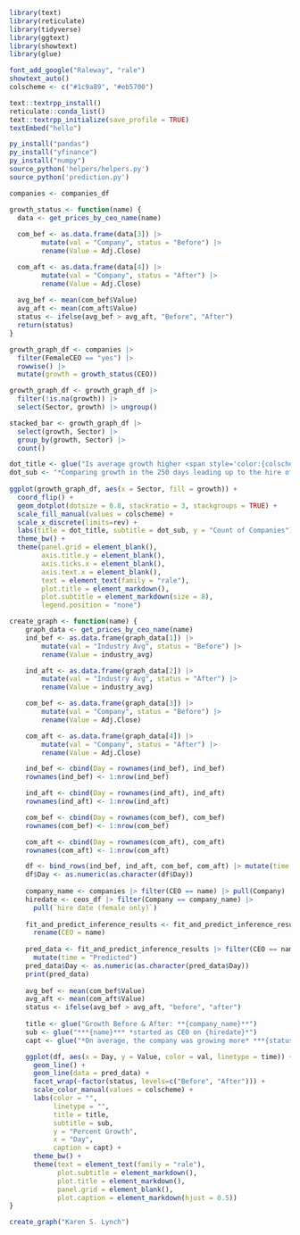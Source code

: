 ```r
library(text)
library(reticulate)
library(tidyverse)
library(ggtext)
library(showtext)
library(glue)

font_add_google("Raleway", "rale")
showtext_auto()
colscheme <- c("#1c9a89", "#eb5700")
```

```r
text::textrpp_install()
reticulate::conda_list()
text::textrpp_initialize(save_profile = TRUE)
textEmbed("hello")

py_install("pandas")
py_install("yfinance")
py_install("numpy")
source_python('helpers/helpers.py')
source_python('prediction.py')

companies <- companies_df
```

```r
growth_status <- function(name) {
  data <- get_prices_by_ceo_name(name)
  
  com_bef <- as.data.frame(data[3]) |>
        mutate(val = "Company", status = "Before") |>
        rename(Value = Adj.Close)

  com_aft <- as.data.frame(data[4]) |>
        mutate(val = "Company", status = "After") |>
        rename(Value = Adj.Close)
  
  avg_bef <- mean(com_bef$Value)
  avg_aft <- mean(com_aft$Value)
  status <- ifelse(avg_bef > avg_aft, "Before", "After")
  return(status)
}

growth_graph_df <- companies |>
  filter(FemaleCEO == "yes") |>
  rowwise() |>
  mutate(growth = growth_status(CEO))

growth_graph_df <- growth_graph_df |>
  filter(!is.na(growth)) |>
  select(Sector, growth) |> ungroup()

stacked_bar <- growth_graph_df |>
  select(growth, Sector) |>
  group_by(growth, Sector) |>
  count()

dot_title <- glue("Is average growth higher <span style='color:{colscheme[2]}'>**before**</span> or <span style='color:{colscheme[1]}'>**after**</span> a female CEO is hired?")
dot_sub <- "*Comparing growth in the 250 days leading up to the hire of a female CEO vs the 250 days after*"
  
ggplot(growth_graph_df, aes(x = Sector, fill = growth)) +
  coord_flip() +
  geom_dotplot(dotsize = 0.8, stackratio = 3, stackgroups = TRUE) +
  scale_fill_manual(values = colscheme) +
  scale_x_discrete(limits=rev) +
  labs(title = dot_title, subtitle = dot_sub, y = "Count of Companies") +
  theme_bw() +
  theme(panel.grid = element_blank(),
        axis.title.y = element_blank(),
        axis.ticks.x = element_blank(),
        axis.text.x = element_blank(),
        text = element_text(family = "rale"),
        plot.title = element_markdown(),
        plot.subtitle = element_markdown(size = 8),
        legend.position = "none")
```


```r
create_graph <- function(name) {
    graph_data <- get_prices_by_ceo_name(name)
    ind_bef <- as.data.frame(graph_data[1]) |>
        mutate(val = "Industry Avg", status = "Before") |>
        rename(Value = industry_avg)

    ind_aft <- as.data.frame(graph_data[2]) |>
        mutate(val = "Industry Avg", status = "After") |>
        rename(Value = industry_avg)

    com_bef <- as.data.frame(graph_data[3]) |>
        mutate(val = "Company", status = "Before") |>
        rename(Value = Adj.Close)

    com_aft <- as.data.frame(graph_data[4]) |>
        mutate(val = "Company", status = "After") |>
        rename(Value = Adj.Close)

    ind_bef <- cbind(Day = rownames(ind_bef), ind_bef)
    rownames(ind_bef) <- 1:nrow(ind_bef)

    ind_aft <- cbind(Day = rownames(ind_aft), ind_aft)
    rownames(ind_aft) <- 1:nrow(ind_aft)

    com_bef <- cbind(Day = rownames(com_bef), com_bef)
    rownames(com_bef) <- 1:nrow(com_bef)

    com_aft <- cbind(Day = rownames(com_aft), com_aft)
    rownames(com_aft) <- 1:nrow(com_aft)

    df <- bind_rows(ind_bef, ind_aft, com_bef, com_aft) |> mutate(time = "Actual")
    df$Day <- as.numeric(as.character(df$Day))
    
    company_name <- companies |> filter(CEO == name) |> pull(Company)
    hiredate <- ceos_df |> filter(Company == company_name) |>
      pull(`hire date (female only)`)
    
    fit_and_predict_inference_results <- fit_and_predict_inference_results |>
      rename(CEO = name)
    
    pred_data <- fit_and_predict_inference_results |> filter(CEO == name) |>
      mutate(time = "Predicted")
    pred_data$Day <- as.numeric(as.character(pred_data$Day))
    print(pred_data)
    
    avg_bef <- mean(com_bef$Value)
    avg_aft <- mean(com_aft$Value)
    status <- ifelse(avg_bef > avg_aft, "before", "after")
    
    title <- glue("Growth Before & After: **{company_name}**")
    sub <- glue("***{name}*** *started as CEO on {hiredate}*")
    capt <- glue("*On average, the company was growing more* ***{status}*** *the hire*")

    ggplot(df, aes(x = Day, y = Value, color = val, linetype = time)) +
      geom_line() +
      geom_line(data = pred_data) +
      facet_wrap(~factor(status, levels=c("Before", "After"))) +
      scale_color_manual(values = colscheme) +
      labs(color = "",
           linetype = "",
           title = title,
           subtitle = sub,
           y = "Percent Growth",
           x = "Day",
           caption = capt) +
      theme_bw() +
      theme(text = element_text(family = "rale"),
            plot.subtitle = element_markdown(),
            plot.title = element_markdown(),
            panel.grid = element_blank(),
            plot.caption = element_markdown(hjust = 0.5))
}

create_graph("Karen S. Lynch")
```

